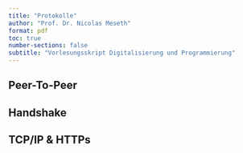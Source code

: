 ```yaml
---
title: "Protokolle"
author: "Prof. Dr. Nicolas Meseth"
format: pdf
toc: true
number-sections: false
subtitle: "Vorlesungsskript Digitalisierung und Programmierung"
---
```


## Peer-To-Peer

## Handshake

## TCP/IP & HTTPs

